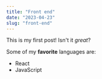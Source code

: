 ```yaml
---
title: "Front end"
date: "2023-04-23"
slug: "front-end"
---
```


This is my first post! Isn't it *great*?

Some of my **favorite** languages are:

- React
- JavaScript
